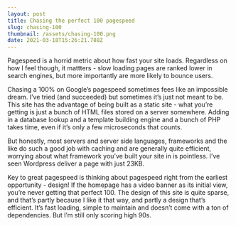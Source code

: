 ```yaml
---
layout: post
title: Chasing the perfect 100 pagespeed
slug: chasing-100
thumbnail: /assets/chasing-100.png
date: 2021-03-18T15:26:21.788Z
---
```

Pagespeed is a horrid metric about how fast your site loads. Regardless on how I feel though, it mattters - slow loading pages are ranked lower in search engines, but more importantly are more likely to bounce users. 

Chasing a 100% on Google’s pagespeed sometimes fees like an impossible dream. I’ve tried (and succeeded) but sometimes it’s just not meant to be. This site has the advantage of being built as a static site - what you’re getting is just a bunch of HTML files stored on a server somewhere. Adding in a database lookup and a template building engine and a bunch of PHP takes time, even if it’s only a few microseconds that counts. 

But honestly, most servers and server side languages, frameworks and the like do such a good job with caching and are generally quite efficient, worrying about what framework you’ve built your site in is pointless. I’ve seen Wordpress deliver a page with just 23KB. 

Key to great pagespeed is thinking about pagespeed right from the earliest opportunity - design! If the homepage has a video banner as its initial view, you’re never getting that perfect 100. The design of this site is quite sparse, and that’s partly because I like it that way, and partly a design that’s efficient. It’s fast loading, simple to maintain and doesn’t come with a ton of dependencies. But I’m still only scoring high 90s.